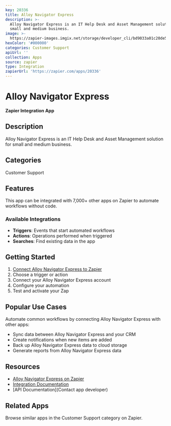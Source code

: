 ```yaml
---
key: 20336
title: Alloy Navigator Express
description: >-
  Alloy Navigator Express is an IT Help Desk and Asset Management solution for
  small and medium business.
image: >-
  https://zapier-images.imgix.net/storage/developer_cli/bd9033a01c20de5e4bfaa82407e7eb6f.png?auto=format%2Ccompress&ixlib=python-3.0.0&q=50
hexColor: '#000000'
categories: Customer Support
apiUrl: ''
collection: Apps
source: zapier
type: Integration
zapierUrl: 'https://zapier.com/apps/20336'
---
```

# Alloy Navigator Express

**Zapier Integration App**

## Description

Alloy Navigator Express is an IT Help Desk and Asset Management solution for small and medium business.

## Categories

Customer Support

## Features

This app can be integrated with 7,000+ other apps on Zapier to automate workflows without code.

### Available Integrations

- **Triggers**: Events that start automated workflows
- **Actions**: Operations performed when triggered
- **Searches**: Find existing data in the app

## Getting Started

1. [Connect Alloy Navigator Express to Zapier](https://zapier.com/apps/20336)
2. Choose a trigger or action
3. Connect your Alloy Navigator Express account
4. Configure your automation
5. Test and activate your Zap

## Popular Use Cases

Automate common workflows by connecting Alloy Navigator Express with other apps:

- Sync data between Alloy Navigator Express and your CRM
- Create notifications when new items are added
- Back up Alloy Navigator Express data to cloud storage
- Generate reports from Alloy Navigator Express data

## Resources

- [Alloy Navigator Express on Zapier](https://zapier.com/apps/20336)
- [Integration Documentation](https://zapier.com/apps/20336/integrations)
- [API Documentation](Contact app developer)

## Related Apps

Browse similar apps in the Customer Support category on Zapier.

